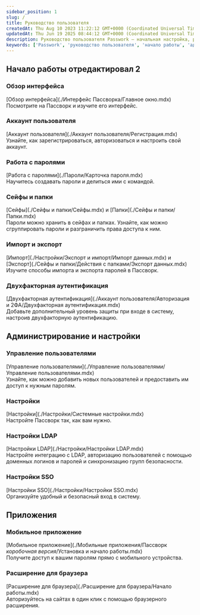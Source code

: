 ```yaml
---
sidebar_position: 1
slug: /
title: Руководство пользователя
createdAt: Thu Aug 10 2023 11:22:12 GMT+0000 (Coordinated Universal Time)
updatedAt: Thu Jun 19 2025 08:44:12 GMT+0000 (Coordinated Universal Time)
description: Руководство пользователя Passwork — начальная настройка, работа с паролями, администрирование, мобильные приложения и расширения.
keywords: ['Passwork', 'руководство пользователя', 'начало работы', 'администрирование', 'мобильное приложение', 'браузерное расширение', 'LDAP', 'SSO', 'экспорт', 'импорт', 'двухфакторная аутентификация']
---
```


## Начало работы отредактировал 2

<ReadTime readTime={8} />

### Обзор интерфейса

\[Обзор интерфейса\](./Интерфейс Пассворка/Главное окно.mdx)\
Посмотрите на Пассворк и изучите его интерфейс.

### Аккаунт пользователя

\[Аккаунт пользователя\](./Аккаунт пользователя/Регистрация.mdx)\
Узнайте, как зарегистрироваться, авторизоваться и настроить свой аккаунт.

### Работа с паролями

\[Работа с паролями\](./Пароли/Карточка пароля.mdx)\
Научитесь создавать пароли и делиться ими с командой.

### Сейфы и папки

\[Сейфы\](./Сейфы и папки/Сейфы.mdx) и \[Папки\](./Сейфы и папки/Папки.mdx)\
Пароли можно хранить в сейфах и папках. Узнайте, как можно сгруппировать пароли и разграничить права доступа к ним.

### Импорт и экспорт

\[Импорт\](./Настройки/Экспорт и импорт/Импорт данных.mdx) и \[Экспорт\](./Сейфы и папки/Действия с папками/Экспорт данных.mdx)\
Изучите способы импорта и экспорта паролей в Пассворк.

### Двухфакторная аутентификация

\[Двухфакторная аутентификация\](./Аккаунт пользователя/Авторизация и 2ФА/Двухфакторная аутентификация.mdx)\
Добавьте дополнительный уровень защиты при входе в систему, настроив двухфакторную аутентификацию.

## Администрирование и настройки

### Управление пользователями

\[Управление пользователями\](./Управление пользователями/Управление пользователями.mdx)\
Узнайте, как можно добавить новых пользователей и предоставить им доступ к нужным паролям.

### Настройки

\[Настройки\](./Настройки/Системные настройки.mdx)\
Настройте Пассворк так, как вам нужно.

### Настройки LDAP

\[Настройки LDAP\](./Настройки/Настройки LDAP.mdx)\
Настройте интеграцию с LDAP, авторизацию пользователей с помощью доменных логинов и паролей и синхронизацию групп безопасности.

### Настройки SSO

\[Настройки SSO\](./Настройки/Настройки SSO.mdx)\
Организуйте удобный и безопасный вход в систему.

## Приложения

### Мобильное приложение

\[Мобильное приложение\](./Мобильные приложения/Пассворк _коробочная версия_/Установка и начало работы.mdx)\
Получите доступ к вашим паролям прямо с мобильного устройства.

### Расширение для браузера

\[Расширение для браузера\](./Расширение для браузера/Начало работы.mdx)\
Авторизуйтесь на сайтах в один клик с помощью браузерного расширения.